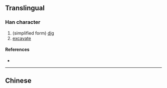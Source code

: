 {{character info/new}}
==Translingual==

===Han character===
{{Han char|rn=18|rad=刀|as=12|sn=14|four=|canj=SBLN|ids=⿰属刂}}

# (simplified form) [[dig]]
# [[excavate]]

====References====
* {{Han ref|kx=0144.261|uh=3509|ud=13577}}

----

==Chinese==
{{zh-see|劚}}